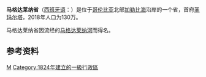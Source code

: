 {{Infobox settlement
| name = 马格达莱纳省
| native_name = {{lang|es|Departamento del Magdalena}}
| settlement_type = [[哥伦比亚行政区划|哥伦比亚省份]]
| motto = ''“Libertad y Valor”''
| image_skyline = 
| imagesize = 
| image_caption = 
| image_flag = File:Flag of Magdalena.svg
| image_seal = File:Escudo del Magdalena.svg
| image_map = File:Magdalena in Colombia (mainland).svg
| map_caption = 马格达莱纳省在哥伦比亚的位置
| image_map1 = File:Magdalena Topographic 2.png
| map_caption1 = 马格达莱纳省地形图
| subdivision_type = 国家
| subdivision_name = {{COL}}
| subdivision_type1 = 大区
| subdivision_name1 = {{link-en|哥伦比亚加勒比大区|Caribbean region of Colombia}}
| seat_type = 省会
| seat = [[圣玛尔塔_(哥伦比亚)|圣玛尔塔]]
| leader_title = [[省长|省长]]
| leader_party = {{link-es|公民力量 (哥伦比亚)|Fuerza Ciudadana (Colombia)|公民力量}}
| leader_name = {{le|卡洛斯·卡塞多|Carlos Caicedo}}（2020－2023）
| established_title = 设立
| established_date = 1533年2月16日
| established_title2 = 设省
| established_date2 = 1886年8月4日
| elevation_m = 110
| area_total_km2 = 23188
| area_rank = [[哥伦比亚省份面积列表|第20位]]
| population_as_of = 2018年
| population_total = 1298562
| population_rank = [[哥伦比亚省份人口列表|第14位]]
| population_density_km2 = auto
| population_demonym = Magdalenense
| timezone = [[UTC−05:00|UTC−05:00]]
| utc_offset = -5
| timezone_DST = 
| coordinates = {{coord|11|14|31|N|74|12|19|W|region:|display=inline}}
| postal_code_type = 
| postal_code = 
| area_code = +(5)
| blank_name = [[ISO_3166|ISO 3166代码]]
| blank_info = CO-MAG
| website = {{url|www.magdalena.gov.co}}
}}
'''马格达莱纳省'''（[[西班牙语|西班牙语]]：'''{{lang|es|Departamento del Magdalena}}'''）是位于[[哥伦比亚|哥伦比亚]]北部[[加勒比海|加勒比海]]沿岸的一个省，首府[[圣玛尔塔_(哥伦比亚)|圣玛尔塔]]，2018年人口为130万。

马格达莱纳省因流经的[[马格达莱纳河|马格达莱纳河]]而得名。

== 参考资料 ==
<references/>

{{Departments of Colombia}}

{{SouthAm-geo-stub}}

[[Category:哥伦比亚行政区划|M]]
[[Category:1824年建立的一級行政區|Category:1824年建立的一級行政區]]
{{馬格達萊納省直轄市|state=autocollapse}}